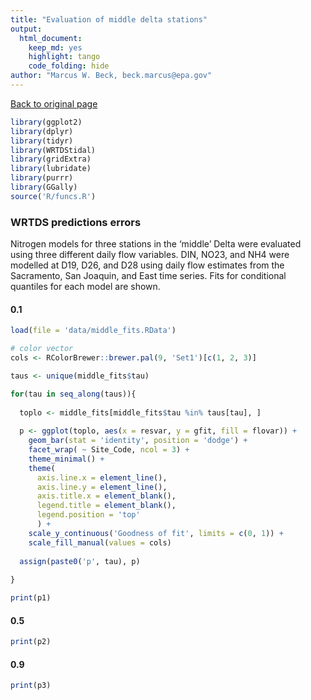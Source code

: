 ```yaml
---
title: "Evaluation of middle delta stations"
output: 
  html_document:
    keep_md: yes
    highlight: tango
    code_folding: hide
author: "Marcus W. Beck, beck.marcus@epa.gov"
---
```


[Back to original page](http://fawda123.github.io/sf_trends/README)

```r
library(ggplot2)
library(dplyr)
library(tidyr)
library(WRTDStidal)
library(gridExtra)
library(lubridate)
library(purrr)
library(GGally)
source('R/funcs.R')
```

### WRTDS predictions errors {.tabset}

Nitrogen models for three stations in the 'middle' Delta were evaluated using three different daily flow variables.  DIN, NO23, and NH4 were modelled at D19, D26, and D28 using daily flow estimates from the Sacramento, San Joaquin, and East time series.  Fits for conditional quantiles for each model are shown.  

#### 0.1
```r
load(file = 'data/middle_fits.RData')

# color vector
cols <- RColorBrewer::brewer.pal(9, 'Set1')[c(1, 2, 3)]

taus <- unique(middle_fits$tau)

for(tau in seq_along(taus)){
  
  toplo <- middle_fits[middle_fits$tau %in% taus[tau], ]
  
  p <- ggplot(toplo, aes(x = resvar, y = gfit, fill = flovar)) + 
    geom_bar(stat = 'identity', position = 'dodge') + 
    facet_wrap( ~ Site_Code, ncol = 3) + 
    theme_minimal() + 
    theme(
      axis.line.x = element_line(), 
      axis.line.y = element_line(),
      axis.title.x = element_blank(),
      legend.title = element_blank(), 
      legend.position = 'top'
      ) + 
    scale_y_continuous('Goodness of fit', limits = c(0, 1)) + 
    scale_fill_manual(values = cols)
  
  assign(paste0('p', tau), p)
 
}

print(p1)

```

#### 0.5

```r
print(p2)

```

#### 0.9

```r
print(p3)

```
